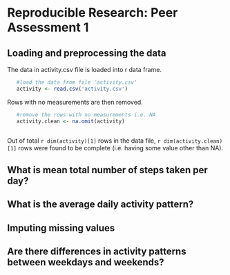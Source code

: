# Reproducible Research: Peer Assessment 1


## Loading and preprocessing the data
The data in activity.csv file is loaded into r data frame. 
```r
   #load the data from file 'activity.csv'
   activity <- read.csv('activity.csv')
```
Rows with no measurements are then removed.
```r
   #remove the rows with no measurements i.e. NA
   activity.clean <- na.omit(activity)
   
```
Out of total `r dim(activity)[1]` rows in the data file, `r dim(activity.clean)[1]` rows were found to be complete (i.e. having some value other than NA).

## What is mean total number of steps taken per day?



## What is the average daily activity pattern?



## Imputing missing values



## Are there differences in activity patterns between weekdays and weekends?
